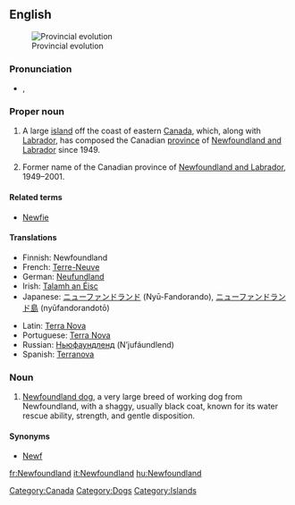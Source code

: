 {{wikipedia}}
==English==
[[Image:Canada provinces evolution.gif|thumb|Provincial evolution]]

===Pronunciation===
* {{a|UK}} {{IPA|/ˈnjuːˌfaʊnd.lənd/|/ˈnjuː.fn̩d.ln̩d/}}, {{SAMPA|1=/"nju:%faUnd.l@nd/|2=/"nju:.fn=d.ln=d/}}

===Proper noun===
{{en-proper noun}}

# A large [[island]] off the coast of eastern [[Canada]], which, along with [[Labrador]], has composed the Canadian [[province]] of [[Newfoundland and Labrador]] since 1949.
# {{historical}} Former name of the Canadian province of [[Newfoundland and Labrador]], 1949–2001.

====Related terms====
* [[Newfie]]

====Translations====
{{trans-top|Island off the the coast of Eastern Canada.}}
* Finnish: Newfoundland
* French: [[Terre-Neuve]] {{f}}
* German: [[Neufundland]] {{n}}
* Irish: [[Talamh an Éisc]]
* Japanese: [[ニューファンドランド]] (Nyū-Fandorando), [[ニューファンドランド島]] (nyūfandorandotō)
{{trans-mid}}
* Latin: [[Terra Nova]] {{f}}
* Portuguese: [[Terra Nova]] {{f}}
* Russian: [[Ньюфаундленд]] (N’jufáundlend) {{m}}
* Spanish: [[Terranova]] {{f}}
{{trans-bottom}}

===Noun===
{{en-noun}}

# [[Newfoundland dog]], a very large breed of working dog from Newfoundland, with a shaggy, usually black coat, known for its water rescue ability, strength, and gentle disposition.

====Synonyms====
* [[Newf]]

[[Category:Canada]]
[[Category:Dogs]]
[[Category:Islands]]

[[fr:Newfoundland]]
[[it:Newfoundland]]
[[hu:Newfoundland]]